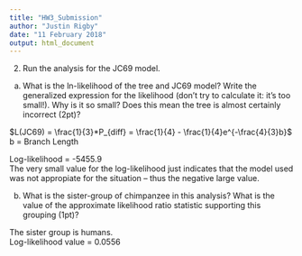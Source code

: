 ```yaml
---
title: "HW3_Submission"
author: "Justin Rigby"
date: "11 February 2018"
output: html_document
---
```

  
2. Run the analysis for the JC69 model.  
  
a. What is the ln-likelihood of the tree and JC69 model? Write the generalized expression for the likelihood (don't try to calculate it: it's too small!). Why is it so small? Does this mean the tree is almost certainly incorrect (2pt)?  
  
$L(JC69) = \frac{1}{3}*P_{diff} = \frac{1}{4} -  \frac{1}{4}e^{-\frac{4}{3}b}$  
b = Branch Length  
  
Log-likelihood = -5455.9  
The very small value for the log-likelihood just indicates that the model used was not appropiate for the situation -- thus the negative large value.
  
b. What is the sister-group of chimpanzee in this analysis? What is the value of the approximate likelihood ratio statistic supporting this grouping (1pt)?  
  
The sister group is humans.  
Log-likelihood value = 0.0556
  
  
  
  
